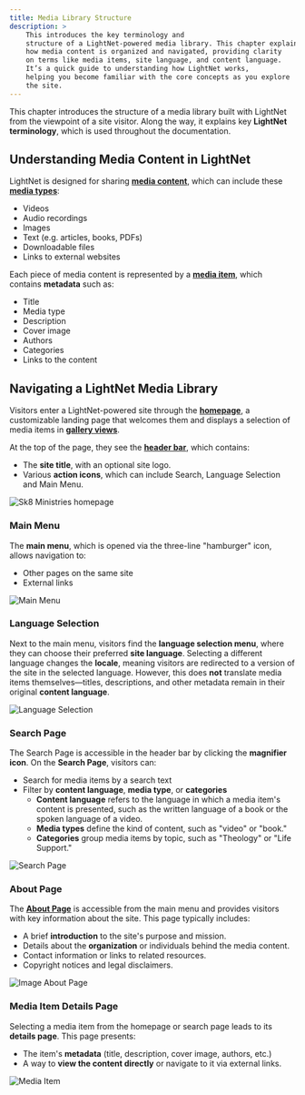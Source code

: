 ```yaml
---
title: Media Library Structure
description: > 
    This introduces the key terminology and 
    structure of a LightNet-powered media library. This chapter explains 
    how media content is organized and navigated, providing clarity 
    on terms like media items, site language, and content language. 
    It’s a quick guide to understanding how LightNet works, 
    helping you become familiar with the core concepts as you explore 
    the site.
---
```


This chapter introduces the structure of a media library built with LightNet from the viewpoint of a site visitor. 
Along the way, it explains key **LightNet terminology**, which is used throughout the documentation.

## Understanding Media Content in LightNet

LightNet is designed for sharing [**media content**](/content/fundamentals/), which can include these [**media types**](/content/media-types):

- Videos
- Audio recordings
- Images
- Text (e.g. articles, books, PDFs)
- Downloadable files
- Links to external websites

Each piece of media content is represented by a [**media item**](/content/media-items), which contains **metadata** such as:

- Title
- Media type
- Description
- Cover image
- Authors
- Categories
- Links to the content

## Navigating a LightNet Media Library

Visitors enter a LightNet-powered site through the [**homepage**](/build/pages/initialize-homepage), a customizable landing page 
that welcomes them and displays a selection of media items in [**gallery views**](/build/pages/media-gallery-section).

At the top of the page, they see the [**header bar**](/build/configuration/initialize-configuration), which contains:
- The **site title**, with an optional site logo.
- Various **action icons**, which can include Search, Language Selection and Main Menu.

![Sk8 Ministries homepage](./images/homepage.webp)

### Main Menu

The **main menu**, which is opened via the three-line "hamburger" icon, allows navigation to:
- Other pages on the same site
- External links

![Main Menu](./images/mainmenu.webp)

### Language Selection

Next to the main menu, visitors find the **language selection menu**, where they can choose their preferred 
**site language**. Selecting a different language changes the **locale**, meaning visitors are redirected to a version 
of the site in the selected language. However, this does **not** translate media items themselves—titles, descriptions, 
and other metadata remain in their original **content language**.

![Language Selection](./images/languageselect.webp)

### Search Page

The Search Page is accessible in the header bar by clicking the **magnifier icon**. On the **Search Page**, visitors can:
- Search for media items by a search text
- Filter by **content language**, **media type**, or **categories**
    - **Content language** refers to the language in which a media item's content is presented, such as the written 
        language of a book or the spoken language of a video.
    - **Media types** define the kind of content, such as "video" or "book."
    - **Categories** group media items by topic, such as "Theology" or "Life Support."

![Search Page](./images/searchpage.webp)

### About Page

The [**About Page**](/build/pages/about-page) is accessible from the main menu and provides visitors with key information 
about the site. This page typically includes:

- A brief **introduction** to the site's purpose and mission.
- Details about the **organization** or individuals behind the media content.
- Contact information or links to related resources.
- Copyright notices and legal disclaimers.

![Image About Page](./images/aboutpage.webp)


### Media Item Details Page


Selecting a media item from the homepage or search page leads to its **details page**. This page presents:
- The item's **metadata** (title, description, cover image, authors, etc.)
- A way to **view the content directly** or navigate to it via external links.

![Media Item](./images/mediaitem.webp)